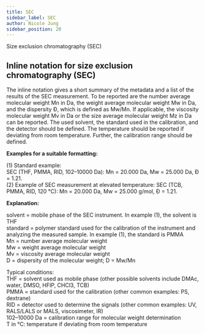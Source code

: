 ```yaml
---
title: SEC
sidebar_label: SEC
author: Nicole Jung
sidebar_position: 20
---
```


Size exclusion chromatography (SEC)

## Inline notation for size exclusion chromatography (SEC) 

The inline notation gives a short summary of the metadata and a list of the results of the SEC measurement. To be reported are the number average molecular weight Mn in Da, the weight average molecular weight Mw in Da, and the dispersity Đ, which is defined as Mw/Mn. If applicable, the viscosity molecular weight Mv in Da or the size average molecular weight Mz in Da can be reported.
The used solvent, the standard used in the calibration, and the detector should be defined. The temperature should be reported if deviating from room temperature. 
Further, the calibration range should be defined.

**Examples for a suitable formatting:**<br /> 

(1) Standard example:<br /> 
SEC (THF, PMMA, RID, 102–10000 Da): Mn = 20.000 Da, Mw = 25.000 Da, Đ = 1.21.<br /> 
(2) Example of SEC measurement at elevated temperature:
SEC (TCB, PMMA, RID, 120 °C): Mn = 20.000 Da, Mw = 25.000 g/mol, Đ = 1.21. 


**Explanation:**<br /> 

solvent = mobile phase of the SEC instrument. In example (1), the solvent is THF <br />
standard = polymer standard used for the calibration of the instrument and analyzing the measured sample. In example (1), the standard is PMMA<br />
Mn = number average molecular weight<br />
Mw = weight average molecular weight<br />
Mv = viscosity average molecular weight<br />
D = dispersity of the molecular weight; D = Mw/Mn<br />

Typical conditions: <br />
THF = solvent used as mobile phase (other possible solvents include DMAc, water, DMSO, HFIP, CHCl3, TCB)<br />
PMMA = standard used for the calibration (other common examples: PS, dextrane)<br />
RID = detector used to determine the signals (other common examples: UV, RALS/LALS or MALS, viscosimeter, IR)<br />
102–10000 Da = calibration range for molecular weight determination<br />
T in °C: temperature if deviating from room temperature<br />

